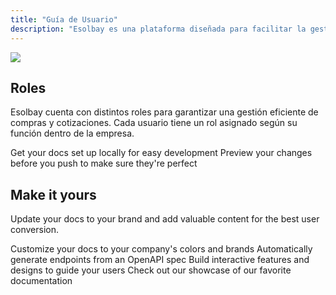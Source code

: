 ```yaml
---
title: "Guía de Usuario"
description: "Esolbay es una plataforma diseñada para facilitar la gestión de cotizaciones y compras entre empresas compradoras y proveedores."
---
```


![](/images/LOGOESOLBAY.jpg)

## Roles

Esolbay cuenta con distintos roles para garantizar una gestión eficiente de compras y cotizaciones. Cada usuario tiene un rol asignado según su función dentro de la empresa.

<CardGroup cols={3}>
  <Card title="Administrador" icon="pen-to-square" href="https://mintlify.com/docs/quickstart">
    Get your docs set up locally for easy development
  </Card>

  <Card title="Administrador Comprador" icon="image" href="https://mintlify.com/docs/development">
    Preview your changes before you push to make sure they're perfect
  </Card>

  <Card title="Comprador" icon="sparkles" />

  <Card title="Vendedor" icon="sparkles" />

  <Card title="Administrador Proveedor" icon="sparkles" />

  <Card title="Asistente de Proveedores" icon="sparkles" />

  <Card title="Asistente de Compradores" icon="sparkles" />

  <Card title="Máster" icon="sparkles" />

  <Card title="Auditor" icon="sparkles" />

  <Card title="Aprobador de Remitos" icon="sparkles" />

  <Card title="Aprobador de Factura" icon="sparkles" />

  <Card title="Pagador" icon="sparkles" />

  <Card title="Aprobador de Pago" icon="sparkles" />

  <Card title="Remitente" icon="sparkles" />

  <Card title="Facturador" icon="sparkles" />

  <Card title="Cobrador" icon="sparkles" />

  <Card title="Solicitante" icon="sparkles" />

  <Card title="Supervisor" icon="sparkles" />

  <Card title="Aprobador de Solicitudes" icon="sparkles" />
</CardGroup>

## Make it yours

Update your docs to your brand and add valuable content for the best user conversion.

<CardGroup cols={2}>
  <Card title="Customize Style" icon="palette" href="https://mintlify.com/docs/settings/global">
    Customize your docs to your company's colors and brands
  </Card>

  <Card title="Reference APIs" icon="code" href="https://mintlify.com/docs/api-playground/openapi">
    Automatically generate endpoints from an OpenAPI spec
  </Card>

  <Card title="Add Components" icon="screwdriver-wrench" href="https://mintlify.com/docs/content/components/accordions">
    Build interactive features and designs to guide your users
  </Card>

  <Card title="Get Inspiration" icon="stars" href="https://mintlify.com/customers">
    Check out our showcase of our favorite documentation
  </Card>
</CardGroup>